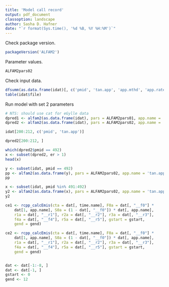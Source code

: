 ```yaml
---
title: 'Model call record'
output: pdf_document
classoption: landscape
author: Sasha D. Hafner
date: "`r format(Sys.time(), '%d %B, %Y %H:%M')`"
---
```


Check package version.

```r
packageVersion('ALFAM2')
```

Parameter values.

```r
ALFAM2pars02
```

Check input data.

```r
dfsumm(as.data.frame(idat)[, c('pmid', 'tan.app', 'app.mthd', 'app.rate.ni', 'man.dm', 'air.temp', 'wind.2m', 'man.ph', 'rain.rate')])
table(idat$file)
```

Run model with set 2 parameters

```r
# NTS: should use cat for eGylle data
dpred1 <- alfam2(as.data.frame(idat), pars = ALFAM2pars01, app.name = 'tan.app', time.name = 'ct', group = 'pmid', prep = TRUE)
dpred2 <- alfam2(as.data.frame(idat), pars = ALFAM2pars02, app.name = 'tan.app', time.name = 'ct', group = 'pmid', prep = TRUE)

idat[200:212, c('pmid', 'tan.app')]

dpred2[200:212, ]

which(dpred2$pmid == 492)
x <- subset(dpred2, er > 1)
head(x)

y <- subset(idat, pmid == 492)
pp <- alfam2(as.data.frame(y), pars = ALFAM2pars02, app.name = 'tan.app', time.name = 'ct', group = 'pmid', prep = TRUE)
pp

x <- subset(idat, pmid %in% 491:492)
y2 <- alfam2(as.data.frame(x), pars = ALFAM2pars02, app.name = 'tan.app', time.name = 'ct', group = 'pmid', prep = TRUE)
y2

ce1 <- rcpp_calcEmis(cta = dat[, time.name], F0a = dat[, "__f0"] *
    dat[1, app.name], S0a = (1 - dat[, "__f0"]) * dat[, app.name],
    r1a = dat[, "__r1"], r2a = dat[, "__r2"], r3a = dat[, "__r3"],
    f4a = dat[, "__f4"], r5a = dat[, "__r5"], gstart = gstart,
    gend = gend)

ce2 <- rcpp_calcEmis(cta = dat[, time.name], F0a = dat[, "__f0"] *
    dat[1, app.name], S0a = (1 - dat[, "__f0"]) * dat[, app.name],
    r1a = dat[, "__r1"], r2a = dat[, "__r2"], r3a = dat[, "__r3"],
    f4a = dat[, "__f4"], r5a = dat[, "__r5"], gstart = gstart,
    gend = gend)


dat <- dat[-1:-8, ]
dat <- dat[-1, ]
gstart <- 0
gend <- 12

```


